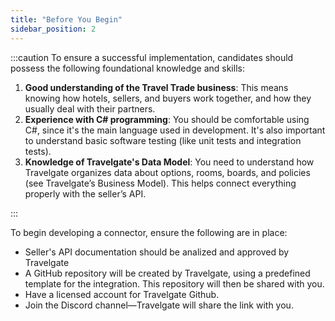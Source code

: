 ```yaml
---
title: "Before You Begin"
sidebar_position: 2
---
```


:::caution
To ensure a successful implementation, candidates should possess the following foundational knowledge and skills:

1. **Good understanding of the Travel Trade business**: This means knowing how hotels, sellers, and buyers work together, and how they usually deal with their partners.
2. **Experience with C# programming**: You should be comfortable using C#, since it's the main language used in development. It's also important to understand basic software testing (like unit tests and integration tests).
3. **Knowledge of Travelgate's Data Model**: You need to understand how Travelgate organizes data about options, rooms, boards, and policies (see Travelgate’s Business Model). This helps connect everything properly with the seller’s API.

:::

To begin developing a connector, ensure the following are in place:

- Seller's API documentation should be analized and approved by Travelgate
- A GitHub repository will be created by Travelgate, using a predefined template for the integration. This repository will then be shared with you.
- Have a licensed account for Travelgate Github.
- Join the Discord channel—Travelgate will share the link with you.